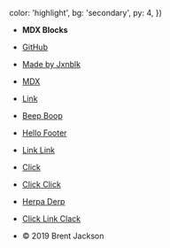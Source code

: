 
  color: 'highlight',
  bg: 'secondary',
  py: 4,
})

- **MDX Blocks**
- [GitHub](https://github.com/jxnblk/mdx-blocks)
- [Made by Jxnblk](https://jxnblk.com)
- [MDX](https://mdxjs.com)


- [Link]()
- [Beep Boop]()
- [Hello Footer]()
- [Link Link]()


- [Click]()
- [Click Click]()
- [Herpa Derp]()
- [Click Link Clack]()


- © 2019 Brent Jackson
